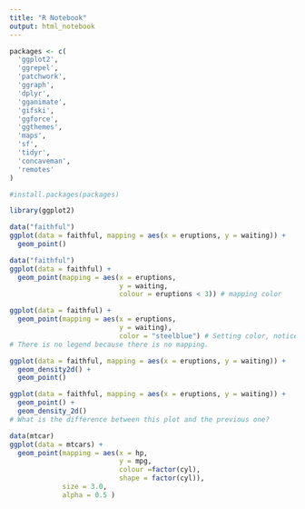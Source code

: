 ```yaml
---
title: "R Notebook"
output: html_notebook
---
```



```r
packages <- c(
  'ggplot2',
  'ggrepel',
  'patchwork',
  'ggraph',
  'dplyr',
  'gganimate',
  'gifski',
  'ggforce',
  'ggthemes',
  'maps',
  'sf',
  'tidyr',
  'concaveman',
  'remotes'
)

#install.packages(packages)

library(ggplot2)
```
```r
data("faithful")
ggplot(data = faithful, mapping = aes(x = eruptions, y = waiting)) +
  geom_point()
```
```r
data("faithful")
ggplot(data = faithful) +
  geom_point(mapping = aes(x = eruptions,
                           y = waiting,
                           colour = eruptions < 3)) # mapping color
```
```r
ggplot(data = faithful) +
  geom_point(mapping = aes(x = eruptions,
                           y = waiting),
                           color = "steelblue") # Setting color, notice that color is outside the aes function.
# There is no legend because there is no mapping.
```
```r
ggplot(data = faithful, mapping = aes(x = eruptions, y = waiting)) +
  geom_density2d() +
  geom_point()
```
```r
ggplot(data = faithful, mapping = aes(x = eruptions, y = waiting)) +
  geom_point() +
  geom_density_2d()
# What is the difference between this plot and the previous one? 
```
```r
data(mtcar)
ggplot(data = mtcars) +
  geom_point(mapping = aes(x = hp, 
                           y = mpg,
                           colour =factor(cyl),
                           shape = factor(cyl)),
             size = 3.0,
             alpha = 0.5 )
```


